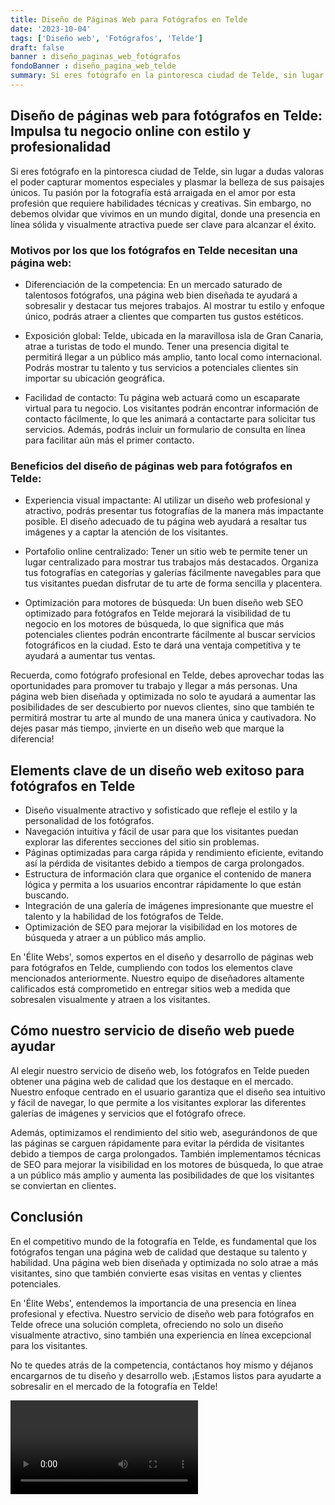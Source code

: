 ```yaml
---
title: Diseño de Páginas Web para Fotógrafos en Telde
date: '2023-10-04'
tags: ['Diseño web', 'Fotógrafos', 'Telde']
draft: false
banner : diseño_paginas_web_fotógrafos
fondoBanner : diseño_pagina_web_telde
summary: Si eres fotógrafo en la pintoresca ciudad de Telde, sin lugar a dudas valoras el poder capturar momentos especiales y plasmar la belleza de sus paisajes únicos. Tu pasión por la fotografía está arraigada en el amor por esta profesión que requiere habilidades técnicas y creativas. Sin embargo, no debemos olvidar que vivimos en un mundo digital, donde una presencia en línea sólida y visualmente atractiva puede ser clave para alcanzar el éxito.
---
```


## Diseño de páginas web para fotógrafos en Telde: Impulsa tu negocio online con estilo y profesionalidad

Si eres fotógrafo en la pintoresca ciudad de Telde, sin lugar a dudas valoras el poder capturar momentos especiales y plasmar la belleza de sus paisajes únicos. Tu pasión por la fotografía está arraigada en el amor por esta profesión que requiere habilidades técnicas y creativas. Sin embargo, no debemos olvidar que vivimos en un mundo digital, donde una presencia en línea sólida y visualmente atractiva puede ser clave para alcanzar el éxito.

### Motivos por los que los fotógrafos en Telde necesitan una página web:

- Diferenciación de la competencia: En un mercado saturado de talentosos fotógrafos, una página web bien diseñada te ayudará a sobresalir y destacar tus mejores trabajos. Al mostrar tu estilo y enfoque único, podrás atraer a clientes que comparten tus gustos estéticos.

- Exposición global: Telde, ubicada en la maravillosa isla de Gran Canaria, atrae a turistas de todo el mundo. Tener una presencia digital te permitirá llegar a un público más amplio, tanto local como internacional. Podrás mostrar tu talento y tus servicios a potenciales clientes sin importar su ubicación geográfica.

- Facilidad de contacto: Tu página web actuará como un escaparate virtual para tu negocio. Los visitantes podrán encontrar información de contacto fácilmente, lo que les animará a contactarte para solicitar tus servicios. Además, podrás incluir un formulario de consulta en línea para facilitar aún más el primer contacto.

### Beneficios del diseño de páginas web para fotógrafos en Telde:

- Experiencia visual impactante: Al utilizar un diseño web profesional y atractivo, podrás presentar tus fotografías de la manera más impactante posible. El diseño adecuado de tu página web ayudará a resaltar tus imágenes y a captar la atención de los visitantes.

- Portafolio online centralizado: Tener un sitio web te permite tener un lugar centralizado para mostrar tus trabajos más destacados. Organiza tus fotografías en categorías y galerías fácilmente navegables para que tus visitantes puedan disfrutar de tu arte de forma sencilla y placentera.

- Optimización para motores de búsqueda: Un buen diseño web SEO optimizado para fotógrafos en Telde mejorará la visibilidad de tu negocio en los motores de búsqueda, lo que significa que más potenciales clientes podrán encontrarte fácilmente al buscar servicios fotográficos en la ciudad. Esto te dará una ventaja competitiva y te ayudará a aumentar tus ventas.

Recuerda, como fotógrafo profesional en Telde, debes aprovechar todas las oportunidades para promover tu trabajo y llegar a más personas. Una página web bien diseñada y optimizada no solo te ayudará a aumentar las posibilidades de ser descubierto por nuevos clientes, sino que también te permitirá mostrar tu arte al mundo de una manera única y cautivadora. No dejes pasar más tiempo, ¡invierte en un diseño web que marque la diferencia!

<GifSeo />

<Cta />

## Elements clave de un diseño web exitoso para fotógrafos en Telde

- Diseño visualmente atractivo y sofisticado que refleje el estilo y la personalidad de los fotógrafos.
- Navegación intuitiva y fácil de usar para que los visitantes puedan explorar las diferentes secciones del sitio sin problemas.
- Páginas optimizadas para carga rápida y rendimiento eficiente, evitando así la pérdida de visitantes debido a tiempos de carga prolongados.
- Estructura de información clara que organice el contenido de manera lógica y permita a los usuarios encontrar rápidamente lo que están buscando.
- Integración de una galería de imágenes impresionante que muestre el talento y la habilidad de los fotógrafos de Telde.
- Optimización de SEO para mejorar la visibilidad en los motores de búsqueda y atraer a un público más amplio.

En 'Élite Webs', somos expertos en el diseño y desarrollo de páginas web para fotógrafos en Telde, cumpliendo con todos los elementos clave mencionados anteriormente. Nuestro equipo de diseñadores altamente calificados está comprometido en entregar sitios web a medida que sobresalen visualmente y atraen a los visitantes.

## Cómo nuestro servicio de diseño web puede ayudar

Al elegir nuestro servicio de diseño web, los fotógrafos en Telde pueden obtener una página web de calidad que los destaque en el mercado. Nuestro enfoque centrado en el usuario garantiza que el diseño sea intuitivo y fácil de navegar, lo que permite a los visitantes explorar las diferentes galerías de imágenes y servicios que el fotógrafo ofrece.

Además, optimizamos el rendimiento del sitio web, asegurándonos de que las páginas se carguen rápidamente para evitar la pérdida de visitantes debido a tiempos de carga prolongados. También implementamos técnicas de SEO para mejorar la visibilidad en los motores de búsqueda, lo que atrae a un público más amplio y aumenta las posibilidades de que los visitantes se conviertan en clientes.

## Conclusión

En el competitivo mundo de la fotografía en Telde, es fundamental que los fotógrafos tengan una página web de calidad que destaque su talento y habilidad. Una página web bien diseñada y optimizada no solo atrae a más visitantes, sino que también convierte esas visitas en ventas y clientes potenciales.

En 'Élite Webs', entendemos la importancia de una presencia en línea profesional y efectiva. Nuestro servicio de diseño web para fotógrafos en Telde ofrece una solución completa, ofreciendo no solo un diseño visualmente atractivo, sino también una experiencia en línea excepcional para los visitantes.

No te quedes atrás de la competencia, contáctanos hoy mismo y déjanos encargarnos de tu diseño y desarrollo web. ¡Estamos listos para ayudarte a sobresalir en el mercado de la fotografía en Telde!

<Video />

<CtaBot job='Fotógrafos' city='Telde'/>

<Gmaps query='Telde+españa+maps' />